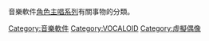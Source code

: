 音樂軟件[[角色主唱系列|角色主唱系列]]有關事物的分類。

[[Category:音樂軟件|Category:音樂軟件]]
[[Category:VOCALOID|Category:VOCALOID]]
[[Category:虛擬偶像|Category:虛擬偶像]]